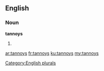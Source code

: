 ==English==

===Noun===
'''tannoys'''

# {{plural of|tannoy}}

[[Category:English plurals]]

[[ar:tannoys]]
[[fr:tannoys]]
[[ku:tannoys]]
[[my:tannoys]]